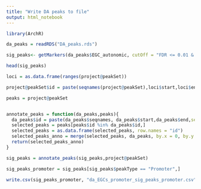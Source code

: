 ```yaml
---
title: "Write DA peaks to file"
output: html_notebook
---
```


```r
library(ArchR)
```

```r
da_peaks = readRDS("DA_peaks.rds")
```

```r
sig_peaks<- getMarkers(da_peaks$EGC_autonomic, cutOff = "FDR <= 0.01 & abs(Log2FC) >= 1")$EGC
```

```r
head(sig_peaks)
```

```r
loci = as.data.frame(ranges(project@peakSet))

project@peakSet$id = paste(seqnames(project@peakSet),loci$start,loci$end,sep = "_")

peaks = project@peakSet


annotate_peaks = function(da_peaks,peaks){
  da_peaks$id = paste(da_peaks$seqnames, da_peaks$start,da_peaks$end,sep = "_")
  selected_peaks = peaks[peaks$id %in% da_peaks$id,]
  selected_peaks = as.data.frame(selected_peaks, row.names = "id")
  selected_peaks_anno = merge(selected_peaks, da_peaks, by.x = 0, by.y = "id")
  return(selected_peaks_anno)
}
```

```r
sig_peaks = annotate_peaks(sig_peaks,project@peakSet)
```

```r
sig_peaks_promoter = sig_peaks[sig_peaks$peakType == "Promoter",]
```

```r
write.csv(sig_peaks_promoter, "da_EGCs_promoter_sig_peaks_promoter.csv", row.names = F)
```

